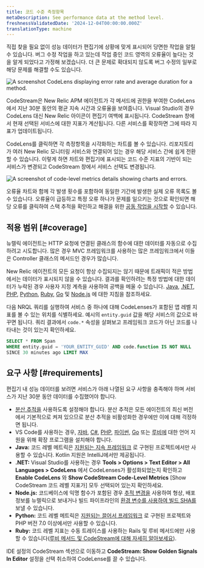 ```yaml
---
title: 코드 수준 측정항목
metaDescription: See performance data at the method level.
freshnessValidatedDate: '2024-12-04T00:00:00.000Z'
translationType: machine
---
```


직접 찾을 필요 없이 성능 데이터가 편집기에 상황에 맞게 표시되어 당면한 작업을 알릴 수 있습니다. 버그 수정 작업을 하고 있는데 작업 중인 코드 영역의 오류율이 높다는 것을 알게 되었다고 가정해 보겠습니다. 더 큰 문제로 확대되지 않도록 버그 수정의 일부로 해당 문제를 해결할 수도 있습니다.

<img title="A CodeLens displaying error rate and average duration for a method." alt="A screenshot CodeLens displaying error rate and average duration for a method." src="/images/codestream_screenshot-crop_code-level-metrics-example.webp" />

CodeStream은 New Relic APM 에이전트가 각 메서드에 권한을 부여한 CodeLens에서 지난 30분 동안의 평균 지속 시간과 오류율을 보여줍니다. Visual Studio의 경우 CodeLens 대신 New Relic 아이콘이 편집기 여백에 표시됩니다. CodeStream 창에서 현재 선택된 서비스에 대한 지표가 계산됩니다. 다른 서비스를 확장하면 그에 따라 지표가 업데이트됩니다.

CodeLens를 클릭하면 각 측정항목을 시각화하는 차트를 볼 수 있습니다. 리포지토리가 여러 New Relic 모니터링 서비스와 연결되어 있는 경우 해당 서비스 간에 쉽게 전환할 수 있습니다. 이렇게 하면 차트와 편집기에 표시되는 코드 수준 지표의 기반이 되는 서비스가 변경되고 CodeStream 창에서 서비스 선택도 변경됩니다.

<img title="Code-level metrics details showing charts and errors." alt="A screenshot of code-level metrics details showing charts and errors." src="/images/codestream_screenshot-crop_code-level-charts.webp" />

오류율 차트와 함께 각 발생 횟수를 포함하여 동일한 기간에 발생한 실제 오류 목록도 볼 수 있습니다. 오류율이 급등하고 특정 오류 하나가 문제를 일으키는 것으로 확인되면 해당 오류를 클릭하여 스택 추적을 확인하고 해결을 위한 [공동 작업을 시작할](/docs/codestream/observability/error-investigation) 수 있습니다.

## 적용 범위 [#coverage]

뉴렐릭 에이전트는 HTTP 요청에 연결된 클래스의 함수에 대한 데이터를 자동으로 수집하려고 시도합니다. 많은 경우 MVC 프레임워크를 사용하는 많은 프레임워크에서 이들은 Controller 클래스의 메서드인 경우가 많습니다.

New Relic 에이전트의 모든 요청이 항상 수집되지는 않기 때문에 트래픽이 적은 방법에서는 데이터가 표시되지 않을 수 있습니다. 결과를 확인하려는 특정 방법에 대한 데이터가 누락된 경우 사용자 지정 계측을 사용하여 공백을 메울 수 있습니다. [Java](/docs/apm/agents/java-agent/custom-instrumentation/java-custom-instrumentation), [.NET](/docs/apm/agents/net-agent/custom-instrumentation/introduction-net-custom-instrumentation), [PHP](/docs/apm/agents/php-agent/features/php-custom-instrumentation), [Python](/docs/apm/agents/python-agent/custom-instrumentation/python-custom-instrumentation), [Ruby](/docs/apm/agents/ruby-agent/api-guides/ruby-custom-instrumentation), [Go](/docs/apm/agents/go-agent/instrumentation/instrument-go-transactions) 및 [Node.js](/docs/apm/agents/nodejs-agent/extend-your-instrumentation/nodejs-custom-instrumentation) 에 대한 지침을 참조하세요.

다음 NRQL 쿼리를 실행하여 서비스 중 하나에 대해 CodeLenses가 포함된 앱 레벨 지표를 볼 수 있는 위치를 식별하세요. 예시의 `entity.guid` 값을 해당 서비스의 값으로 바꾸면 됩니다. 쿼리 결과에서 `code.*` 속성을 살펴보고 프레임워크 코드가 아닌 코드를 나타내는 것이 있는지 확인하세요.

```sql
SELECT * FROM Span
WHERE entity.guid = 'YOUR_ENTITY_GUID' AND code.function IS NOT NULL
SINCE 30 minutes ago LIMIT MAX
```

## 요구 사항 [#requirements]

편집기 내 성능 데이터를 보려면 서비스가 아래 나열된 요구 사항을 충족해야 하며 서비스가 지난 30분 동안 데이터를 수집했어야 합니다.

* [분산 추적을](/docs/distributed-tracing/enable-configure/language-agents-enable-distributed-tracing) 사용하도록 설정해야 합니다. 분산 추적은 모든 에이전트의 최신 버전에서 기본적으로 켜져 있으므로 분산 추적을 비활성화한 경우에만 이에 대해 걱정하면 됩니다.
* VS Code를 사용하는 경우, [자바](https://marketplace.visualstudio.com/items?itemName=redhat.java), [C#](https://marketplace.visualstudio.com/items?itemName=ms-dotnettools.csharp), [PHP](https://marketplace.visualstudio.com/items?itemName=bmewburn.vscode-intelephense-client), [파이썬](https://marketplace.visualstudio.com/items?itemName=ms-python.python), [Go](https://marketplace.visualstudio.com/items?itemName=golang.go) 또는 [루비에](https://marketplace.visualstudio.com/items?itemName=Shopify.ruby-lsp) 대한 언어 지원을 위해 확장 프로그램을 설치해야 합니다.
* <DNT>**Java:**</DNT> 코드 레벨 메트릭은 [지원되는 지속 프레임워크](/docs/apm/agents/java-agent/getting-started/compatibility-requirements-java-agent/#frameworks) 로 구현된 프로젝트에서만 사용할 수 있습니다. Kotlin 지원은 IntelliJ에서만 제공됩니다.
* <DNT>**.NET:**</DNT> Visual Studio를 사용하는 경우 <DNT>**Tools &gt; Options &gt; Text Editor &gt; All Languages &gt; CodeLens**</DNT> 에서 CodeLenses가 활성화되었는지 확인하고 **Enable CodeLens** 와 **Show CodeStream Code-Level Metrics** \[Show CodeStream 코드 레벨 지표가] 모두 선택되어 있는지 확인하세요.
* <DNT>**Node.js:**</DNT> 코드베이스에 익명 함수가 포함된 경우 [추적 변경을](/docs/change-tracking/change-tracking-introduction/) 사용하여 형상, 배포 정보를 뉴렐릭으로 보내거나 빌드 파이프라인의 [환경 변수를 사용하여 빌드 SHA를](/docs/codestream/observability/error-investigation/#buildsha) 보낼 수 있습니다.
* <DNT>**Python:**</DNT> 코드 레벨 메트릭은 [지원되는 끌어서 프레임워크](/docs/apm/agents/python-agent/getting-started/instrumented-python-packages) 로 구현된 프로젝트와 PHP 버전 7.0 이상에서만 사용할 수 있습니다.
* <DNT>**Ruby:**</DNT> 코드 레벨 지표는 수동 트레이스를 사용하는 Rails 및 루비 메서드에만 사용할 수 있습니다([루비 메서드 및 CodeStream에 대해 자세히 알아보세요](/docs/apm/agents/ruby-agent/features/ruby-codestream-integration)).

IDE 설정의 CodeStream 섹션으로 이동하고 <DNT>**CodeStream: Show Golden Signals In Editor**</DNT> 설정을 선택 취소하여 CodeLense를 끌 수 있습니다.